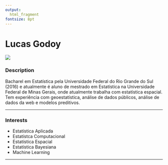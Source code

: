 ```yaml
---
output: 
  html_fragment
fontsize: 8pt
---
```


# Lucas Godoy

<!-- Duas colunas -->
<div class="col2">
<img class="foto" src="img/gordoy.jpg"/>

<div class="descricao">

### Description

Bacharel em Estatística pela Universidade Federal do Rio Grande do Sul (2016) e atualmente é aluno
de mestrado em Estatística na Universidade Federal de Minas Gerais, onde atualmente trabalha com 
estatística espacial. Tem experiência com geoestatística, análise de dados públicos, análise de 
dados da web e modelos preditivos. 

***

### Interests

* Estatística Aplicada 
* Estatístca Computacional
* Estatística Espacial 
* Estatística Bayesiana
* Machine Learning

***

</div>

<div align='right'>
  <a href="https://www.linkedin.com/in/godoy-lucas/"> 
    <i class="fa fa-linkedin" style='font-size:20px; margin: 0px 5px'></i>
  </a>
  <a href="https://github.com/lcgodoy"> 
    <i class="fa fa-github" style='font-size:20px; margin: 0px 5px'></i>
  </a>
  <a href="https://twitter.com/godoy_lusca"> 
    <i class="fa fa-twitter" style='font-size:20px; margin: 0px 5px'></i>
  </a>
</div>

</div>
